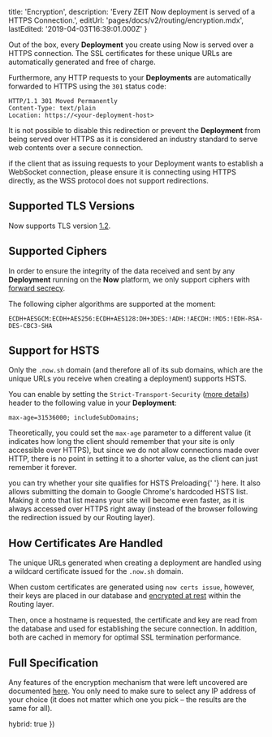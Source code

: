 
  title: 'Encryption',
  description: 'Every ZEIT Now deployment is served of a HTTPS Connection.',
  editUrl: 'pages/docs/v2/routing/encryption.mdx',
  lastEdited: '2019-04-03T16:39:01.000Z'
}

Out of the box, every **Deployment** you create using Now is served over a HTTPS connection. The SSL certificates for these unique URLs are automatically generated and free of charge.

Furthermore, any HTTP requests to your **Deployments** are automatically forwarded to HTTPS using the `301` status code:

```
HTTP/1.1 301 Moved Permanently
Content-Type: text/plain
Location: https://<your-deployment-host>
```

It is not possible to disable this redirection or prevent the **Deployment** from being served over HTTPS as it is considered an industry standard to serve web contents over a secure connection.

<Note>
  if the client that as issuing requests to your <P.B>Deployment</P.B> wants to
  establish a WebSocket connection, please ensure it is connecting using HTTPS
  directly, as the WSS protocol does not support redirections.
</Note>

## Supported TLS Versions

Now supports TLS version [1.2](https://en.wikipedia.org/wiki/Transport_Layer_Security#TLS_1.2).

## Supported Ciphers

In order to ensure the integrity of the data received and sent by any **Deployment** running on the **Now** platform, we only support ciphers with [forward secrecy](https://en.wikipedia.org/wiki/Forward_secrecy).

The following cipher algorithms are supported at the moment:

```
ECDH+AESGCM:ECDH+AES256:ECDH+AES128:DH+3DES:!ADH:!AECDH:!MD5:!EDH-RSA-DES-CBC3-SHA
```

## Support for HSTS

Only the `.now.sh` domain (and therefore all of its sub domains, which are the unique URLs you receive when creating a deployment) supports HSTS.

You can enable by setting the `Strict-Transport-Security` ([more details](https://developer.mozilla.org/en-US/docs/Web/HTTP/Headers/Strict-Transport-Security)) header to the following value in your **Deployment**:

```
max-age=31536000; includeSubDomains;
```

Theoretically, you could set the `max-age` parameter to a different value (it indicates how long the client should remember that your site is only accessible over HTTPS), but since we do not allow connections made over HTTP, there is no point in setting it to a shorter value, as the client can just remember it forever.

<Note>
  you can try whether your site qualifies for HSTS Preloading{' '}
  <GenericLink href="https://hstspreload.org/">here</GenericLink>. It also
  allows submitting the domain to Google Chrome's hardcoded HSTS list. Making it
  onto that list means your site will become even faster, as it is always
  accessed over HTTPS right away (instead of the browser following the
  redirection issued by our <P.B>Routing</P.B> layer).
</Note>

## How Certificates Are Handled

The unique URLs generated when creating a deployment are handled using a wildcard certificate issued for the `.now.sh` domain.

When custom certificates are generated using `now certs issue`, however, their keys are placed in our database and [encrypted at rest](https://en.wikipedia.org/wiki/Data_at_rest#Encryption) within the Routing layer.

Then, once a hostname is requested, the certificate and key are read from the database and used for establishing the secure connection. In addition, both are cached in memory for optimal SSL termination performance.

## Full Specification

Any features of the encryption mechanism that were left uncovered are documented [here](https://www.ssllabs.com/ssltest/analyze.html?d=zeit.co). You only need to make sure to select any IP address of your choice (it does not matter which one you pick – the results are the same for all).

  hybrid: true
})
